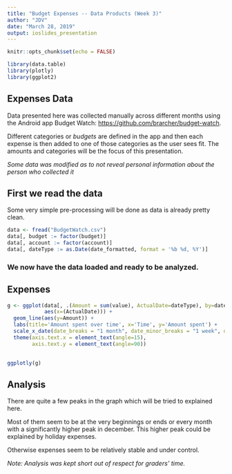 ```yaml
---
title: "Budget Expenses -- Data Products (Week 3)"
author: "JDV"
date: "March 28, 2019"
output: ioslides_presentation
---
```


```r
knitr::opts_chunk$set(echo = FALSE)

library(data.table)
library(plotly)
library(ggplot2)
```

## Expenses Data

Data presented here was collected manually  across different months using the Android app Budget Watch: <https://github.com/brarcher/budget-watch>.

Different categories or *budgets* are defined in the app and then each expense is then added to one of those categories as the user sees fit. The amounts and categories will be the focus of this presentation.

*Some data was modified as to not reveal personal information about the person who collected it*



## First we read the data

Some very simple pre-processing will be done as data is already pretty clean.

```r
data <- fread("BudgetWatch.csv")
data[, budget := factor(budget)]
data[, account := factor(account)]
data[, dateType := as.Date(date_formatted, format = '%b %d, %Y')]
```

### We now have the data loaded and ready to be analyzed.

## Expenses

```r
g <- ggplot(data[, .(Amount = sum(value), ActualDate=dateType), by=date],
            aes(x=(ActualDate))) +
  geom_line(aes(y=Amount)) +
  labs(title='Amount spent over time', x='Time', y='Amount spent') +
  scale_x_date(date_breaks = "1 month", date_minor_breaks = "1 week", date_labels = "%B") +
  theme(axis.text.x = element_text(angle=15),
        axis.text.y = element_text(angle=90))
  

ggplotly(g)

```

## Analysis

There are quite a few peaks in the graph which will be tried to explained here.

Most of them seem to be at the very beginnings or ends or every month with a significantly higher peak in december.
This higher peak could be explained by holiday expenses.

Otherwise expenses seem to be relatively stable and under control.

*Note: Analysis was kept short out of respect for graders' time.*